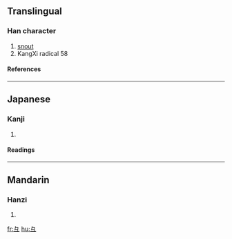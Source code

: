 {{see|彐}}

==Translingual==
===Han character===
{{Han char|rn=58|rad=彐|as=00|sn=3|four=|canj=女弓一 (VNM)}}
# [[snout]]
# KangXi radical 58
====References====
{{Han ref|kx=0362.050|dkj=09909|dj=0680.120|hdz=20960.100|uh=5F51|ud=24401}}
----
==Japanese==
===Kanji===
{{ja-kanji|grade=|rs=彐00}}
# {{defn|Japanese}} 
====Readings====
{{ja-readings|on=[[けい]] (kei)|kun=}}
----
==Mandarin==
===Hanzi===
{{cmn-hanzi|pin=[[jì]] (ji4)|wg=chi<sup>4</sup>}}
# {{defn|Mandarin}}

[[fr:彑]]
[[hu:彑]]